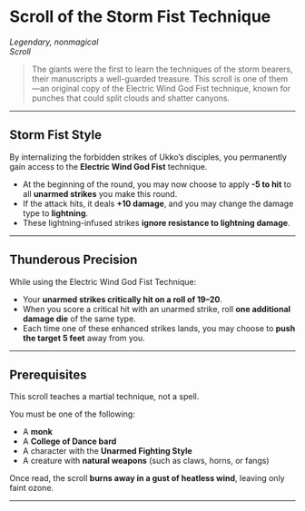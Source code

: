 # Scroll of the Storm Fist Technique

_Legendary, nonmagical_  
_Scroll_

> The giants were the first to learn the techniques of the storm bearers, their manuscripts a well-guarded treasure.
> This scroll is one of them—an original copy of the Electric Wind God Fist technique, known for punches that could split clouds and shatter canyons.

---

## Storm Fist Style

By internalizing the forbidden strikes of Ukko’s disciples, you permanently gain access to the **Electric Wind God Fist** technique.

- At the beginning of the round, you may now choose to apply **-5 to hit** to all **unarmed strikes** you make this round.
- If the attack hits, it deals **+10 damage**, and you may change the damage type to **lightning**.
- These lightning-infused strikes **ignore resistance to lightning damage**.

---

## Thunderous Precision

While using the Electric Wind God Fist Technique:

- Your **unarmed strikes critically hit on a roll of 19–20**.
- When you score a critical hit with an unarmed strike, roll **one additional damage die** of the same type.
- Each time one of these enhanced strikes lands, you may choose to **push the target 5 feet** away from you.

---

## Prerequisites

This scroll teaches a martial technique, not a spell.

You must be one of the following:

- A **monk**
- A **College of Dance bard**
- A character with the **Unarmed Fighting Style**
- A creature with **natural weapons** (such as claws, horns, or fangs)

Once read, the scroll **burns away in a gust of heatless wind**, leaving only faint ozone.

---

